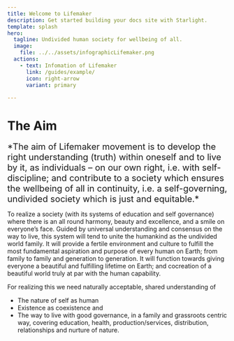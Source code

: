 ```yaml
---
title: Welcome to Lifemaker
description: Get started building your docs site with Starlight.
template: splash
hero:
  tagline: Undivided human society for wellbeing of all.
  image:
    file: ../../assets/infographicLifemaker.png
  actions:
    - text: Infomation of Lifemaker
      link: /guides/example/
      icon: right-arrow
      variant: primary
  
---
```

# **The Aim**
<span style="font-size:20px">
*The aim of Lifemaker movement is to develop the right understanding (truth) within oneself 
and to live by it, as individuals – on our own right, i.e. with self-discipline; and contribute
to a society which ensures the wellbeing of all in continuity, i.e. a self-governing, undivided 
society which is just and equitable.*
</span> 

To realize a society (with its systems of education and self governance) where there 
is an all round harmony, beauty and excellence, and a smile on everyone’s face. Guided 
by universal understanding and consensus on the way to live, this system will tend to unite
the humankind as the undivided world family. It will provide a fertile environment and culture 
to fulfill the most fundamental aspiration and purpose of every human on Earth; from family to 
family and generation to generation. It will function towards giving everyone a beautiful and 
fulfilling lifetime on Earth; and cocreation of a beautiful world truly at par with the human capability.

For realizing this we need naturally acceptable, shared understanding of
- The nature of self as human
- Existence as coexistence and
- The way to live with good governance, in a family and grassroots centric way, covering education, health, 
production/services, distribution, relationships and nurture of nature.

